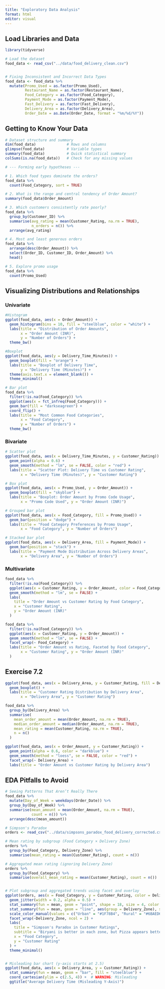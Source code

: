 ---
title: "Exploratory Data Analysis"
format: html
editor: visual
---

## Load Libraries and Data

```{r}
library(tidyverse)

# Load the dataset
food_data <- read_csv("../data/food_delivery_clean.csv")


# Fixing Inconsistent and Incorrect Data Types
food_data <- food_data %>%
  mutate(Promo_Used = as.factor(Promo_Used),
         Restaurant_Name = as.factor(Restaurant_Name),
         Food_Category = as.factor(Food_Category),
         Payment_Mode = as.factor(Payment_Mode),
         Fast_Delivery = as.factor(Fast_Delivery),
         Delivery_Area = as.factor(Delivery_Area),
         Order_Date = as.Date(Order_Date, format = "%m/%d/%Y")) 
```

## Getting to Know Your Data

```{r}
# Dataset structure and summary
dim(food_data)              # Rows and columns
glimpse(food_data)          # Variable types
summary(food_data)          # Quick statistical summary
colSums(is.na(food_data))   # Check for any missing values

# --- Forming early hypotheses ---

# 1. Which food types dominate the orders?
food_data %>%
  count(Food_Category, sort = TRUE)

# 2. What is the range and central tendency of Order Amount?
summary(food_data$Order_Amount)

# 3. Which customers consistently rate poorly?
food_data %>%
  group_by(Customer_ID) %>%
  summarise(avg_rating = mean(Customer_Rating, na.rm = TRUE),
            n_orders = n()) %>%
  arrange(avg_rating)

# 4. Most and least generous orders
food_data %>%
  arrange(desc(Order_Amount)) %>%
  select(Order_ID, Customer_ID, Order_Amount) %>%
  head()

# 5. Explore promo usage
food_data %>%
  count(Promo_Used)
```

## Visualizing Distributions and Relationships

### Univariate

```{r}
#Histogram
ggplot(food_data, aes(x = Order_Amount)) +
  geom_histogram(bins = 10, fill = "steelblue", color = "white") +
  labs(title = "Distribution of Order Amounts",
       x = "Order Amount (INR)",
       y = "Number of Orders") +
  theme_bw()

#Boxplot
ggplot(food_data, aes(y = Delivery_Time_Minutes)) +
  geom_boxplot(fill = "orange") +
  labs(title = "Boxplot of Delivery Time",
       y = "Delivery Time (Minutes)") +
  theme(axis.text.x = element_blank()) +
  theme_minimal()

# Bar plot
food_data %>%
  filter(!is.na(Food_Category)) %>%
  ggplot(aes(x = fct_infreq(Food_Category))) +
  geom_bar(fill = "darkseagreen") +
  coord_flip() +
  labs(title = "Most Common Food Categories",
       x = "Food Category",
       y = "Number of Orders") +
  theme_bw()
```

### Bivariate

```{r}
# Scatter plot
ggplot(food_data, aes(x = Delivery_Time_Minutes, y = Customer_Rating)) +
  geom_point(alpha = 0.6) +
  geom_smooth(method = "lm", se = FALSE, color = "red") +
  labs(title = "Scatter Plot: Delivery Time vs Customer Rating",
       x = "Delivery Time (Minutes)", y = "Customer Rating") 

# Box plot
ggplot(food_data, aes(x = Promo_Used, y = Order_Amount)) +
  geom_boxplot(fill = "skyblue") +
  labs(title = "Boxplot: Order Amount by Promo Code Usage",
       x = "Promo Code Used", y = "Order Amount (INR)") 

# Grouped bar plot
ggplot(food_data, aes(x = Food_Category, fill = Promo_Used)) +
  geom_bar(position = "dodge") +
  labs(title = "Food Category Preferences by Promo Usage",
       x = "Food Category", y = "Number of Orders") 

# Stacked bar plot
ggplot(food_data, aes(x = Delivery_Area, fill = Payment_Mode)) +
  geom_bar(position = "stack") +
  labs(title = "Payment Mode Distribution Across Delivery Areas",
       x = "Delivery Area", y = "Number of Orders") 
```

### Multivariate

```{r}
food_data %>%
  filter(!is.na(Food_Category)) %>%
  ggplot(aes(x = Customer_Rating, y = Order_Amount, color = Food_Category)) +     
  geom_smooth(method = "lm", se = FALSE) +
  labs(
    title = "Order Amount vs Customer Rating by Food Category",
    x = "Customer Rating",
    y = "Order Amount (INR)"
  ) 

food_data %>%
  filter(!is.na(Food_Category)) %>%
  ggplot(aes(x = Customer_Rating, y = Order_Amount)) +
  geom_smooth(method = "lm", se = FALSE) +
  facet_wrap(~ Food_Category) +
  labs(title = "Order Amount vs Rating, Faceted by Food Category",
       x = "Customer Rating", y = "Order Amount (INR)"
  ) 
```

## Exercise 7.2

```{r warning=FALSE}
ggplot(food_data, aes(x = Delivery_Area, y = Customer_Rating, fill = Delivery_Area)) +
  geom_boxplot() +
  labs(title = "Customer Rating Distribution by Delivery Area",
       x = "Delivery Area", y = "Customer Rating") 

food_data %>%
  group_by(Delivery_Area) %>%
  summarise(
    mean_order_amount = mean(Order_Amount, na.rm = TRUE),
    median_order_amount = median(Order_Amount, na.rm = TRUE),
    mean_rating = mean(Customer_Rating, na.rm = TRUE),
    n = n()
  )

ggplot(food_data, aes(x = Order_Amount, y = Customer_Rating)) +
  geom_point(alpha = 0.6, color = "darkblue") +
  geom_smooth(method = "loess", se = FALSE, color = "red") +
  facet_wrap(~ Delivery_Area) +
  labs(title = "Order Amount vs Customer Rating by Delivery Area")

```

## EDA Pitfalls to Avoid 

```{r}
# Seeing Patterns That Aren’t Really There
food_data %>%
  mutate(Day_of_Week = weekdays(Order_Date)) %>%
  group_by(Day_of_Week) %>%
  summarise(mean_amount = mean(Order_Amount, na.rm = TRUE),
            count = n()) %>%
  arrange(desc(mean_amount))

# Simpson's Paradox
orders <- read_csv("../data/simpsons_paradox_food_delivery_corrected.csv")

# Mean rating by subgroup (Food Category × Delivery Zone)
orders %>%
  group_by(Food_Category, Delivery_Zone) %>%
  summarise(mean_rating = mean(Customer_Rating), count = n())

# Aggregated mean rating (ignoring Delivery Zone)
orders %>%
  group_by(Food_Category) %>%
  summarise(overall_mean_rating = mean(Customer_Rating), count = n())


# Plot subgroup and aggregated trends using facet and overlay
ggplot(orders, aes(x = Food_Category, y = Customer_Rating, color = Delivery_Zone)) +
  geom_jitter(width = 0.2, alpha = 0.5) +
  stat_summary(fun = mean, geom = "point", shape = 18, size = 4, color = "black") +
  stat_summary(fun = mean, geom = "line", aes(group = Delivery_Zone), size = 1.2) +
  scale_color_manual(values = c("Urban" = "#1F78B4", "Rural" = "#6BAED6")) +  # darker and lighter blue
  facet_wrap(~Delivery_Zone, ncol = 2) +
  labs(
    title = "Simpson's Paradox in Customer Ratings",
    subtitle = "Biryani is better in each zone, but Pizza appears better when zones are ignored",
    x = "Food Category",
    y = "Customer Rating"
  ) +
  theme_minimal()


# Misleading bar chart (y-axis starts at 2.5)
ggplot(food_data, aes(x = Delivery_Area, y = Customer_Rating)) +
  stat_summary(fun = mean, geom = "bar", fill = "steelblue") +
  coord_cartesian(ylim = c(2.5, 4)) +  # WARNING: Misleading
  ggtitle("Average Delivery Time (Misleading Y-Axis)")

```

### 
